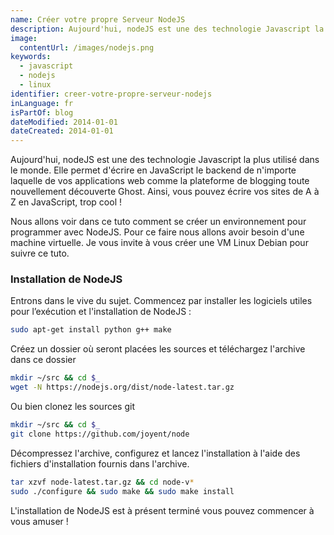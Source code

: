 ```yaml
---
name: Créer votre propre Serveur NodeJS
description: Aujourd'hui, nodeJS est une des technologie Javascript la plus utilisé dans le monde. Elle permet d'écrire en JavaScript le backend de n'importe laquelle de vos applications web comme la plateforme de blogging toute nouvellement découverte Ghost. Ainsi, vous pouvez écrire vos sites de A à Z en JavaScript, trop cool !
image:
  contentUrl: /images/nodejs.png
keywords:
  - javascript
  - nodejs
  - linux
identifier: creer-votre-propre-serveur-nodejs
inLanguage: fr
isPartOf: blog
dateModified: 2014-01-01
dateCreated: 2014-01-01
---
```


Aujourd'hui, nodeJS est une des technologie Javascript la plus utilisé dans le monde. Elle permet d'écrire en JavaScript le backend de n'importe laquelle de vos applications web comme la plateforme de blogging toute nouvellement découverte Ghost. Ainsi, vous pouvez écrire vos sites de A à Z en JavaScript, trop cool !

Nous allons voir dans ce tuto comment se créer un environnement pour programmer avec NodeJS. Pour ce faire nous allons avoir besoin d'une machine virtuelle. Je vous invite à vous créer une VM Linux Debian pour suivre ce tuto.

### Installation de NodeJS

Entrons dans le vive du sujet. Commencez par installer les logiciels utiles pour l’exécution et l'installation de NodeJS :

```bash
sudo apt-get install python g++ make
```

Créez un dossier où seront placées les sources et téléchargez l'archive dans ce dossier

```bash
mkdir ~/src && cd $_
wget -N https://nodejs.org/dist/node-latest.tar.gz
```

Ou bien clonez les sources git

```bash
mkdir ~/src && cd $_
git clone https://github.com/joyent/node
```

Décompressez l'archive, configurez et lancez l'installation à l'aide des fichiers d'installation fournis dans l'archive.

```bash
tar xzvf node-latest.tar.gz && cd node-v*
sudo ./configure && sudo make && sudo make install
```

L'installation de NodeJS est à présent terminé vous pouvez commencer à vous amuser !
